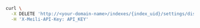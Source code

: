 <CodeGroup>

```bash cURL
curl \
  -X DELETE 'http://<your-domain-name>/indexes/{index_uid}/settings/displayed-attributes' \
  -H 'X-Meili-API-Key: API_KEY'
```
</CodeGroup>